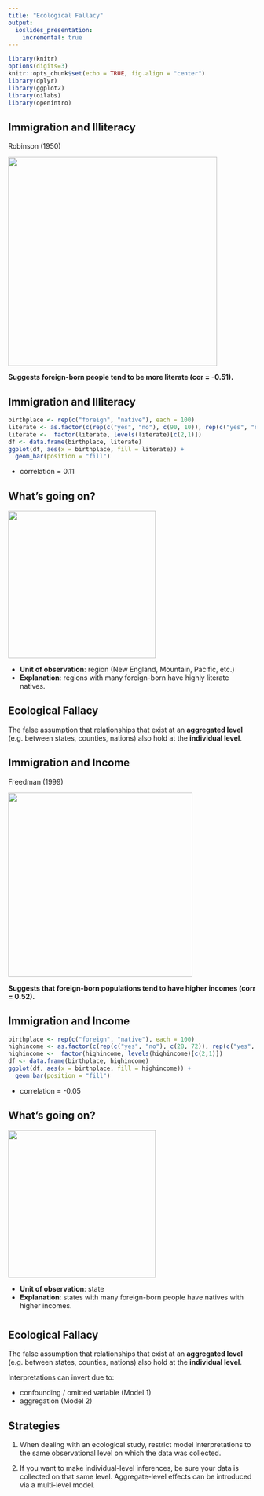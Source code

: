 ```yaml
---
title: "Ecological Fallacy"
output:
  ioslides_presentation:
    incremental: true
---
```


```r
library(knitr)
options(digits=3)
knitr::opts_chunk$set(echo = TRUE, fig.align = "center")
library(dplyr)
library(ggplot2)
library(oilabs)
library(openintro)
```


## Immigration and Illiteracy {.flexbox .vcenter .build}

Robinson (1950)

<img src="../figs/eco-robinson.png" width="425px" />

**Suggests foreign-born people tend to be more literate (cor = -0.51).**


## Immigration and Illiteracy

```r
birthplace <- rep(c("foreign", "native"), each = 100)
literate <- as.factor(c(rep(c("yes", "no"), c(90, 10)), rep(c("yes", "no"), c(96, 4))))
literate <-  factor(literate, levels(literate)[c(2,1)])
df <- data.frame(birthplace, literate)
ggplot(df, aes(x = birthplace, fill = literate)) +
  geom_bar(position = "fill")
```

- correlation = 0.11


## What's going on? {.flexbox .vcenter .build}
  <img src="../figs/eco-robinson.png" width="300px" />

- **Unit of observation**: region (New England, Mountain, Pacific, etc.)
- **Explanation**: regions with many foreign-born have highly literate natives.


## Ecological Fallacy

The false assumption that relationships that exist at an **aggregated level** (e.g.
between states, counties, nations) also hold at the **individual level**.


## Immigration and Income {.flexbox .vcenter .build}

Freedman (1999)

<img src="../figs/eco-freedman.png" width="375px" />

**Suggests that foreign-born populations tend to have higher incomes (corr = 0.52).**


## Immigration and Income

```r
birthplace <- rep(c("foreign", "native"), each = 100)
highincome <- as.factor(c(rep(c("yes", "no"), c(28, 72)), rep(c("yes", "no"), c(35, 65))))
highincome <-  factor(highincome, levels(highincome)[c(2,1)])
df <- data.frame(birthplace, highincome)
ggplot(df, aes(x = birthplace, fill = highincome)) +
  geom_bar(position = "fill")
```

- correlation = -0.05


## What's going on? {.flexbox .vcenter .build}

<img src="../figs/eco-freedman.png" width="300px" />

- **Unit of observation**: state
- **Explanation**: states with many foreign-born people have natives with
higher incomes.


#

## Ecological Fallacy {.build}

The false assumption that relationships that exist at an **aggregated level** (e.g.
between states, counties, nations) also hold at the **individual level**.

Interpretations can invert due to:

- confounding / omitted variable (Model 1)
- aggregation (Model 2)


## Strategies {.build}

1. When dealing with an ecological study, restrict model interpretations to the 
same observational level on which the data was collected.

2. If you want to make individual-level inferences, be sure your data is collected
on that same level. Aggregate-level effects can be introduced via a multi-level model.


